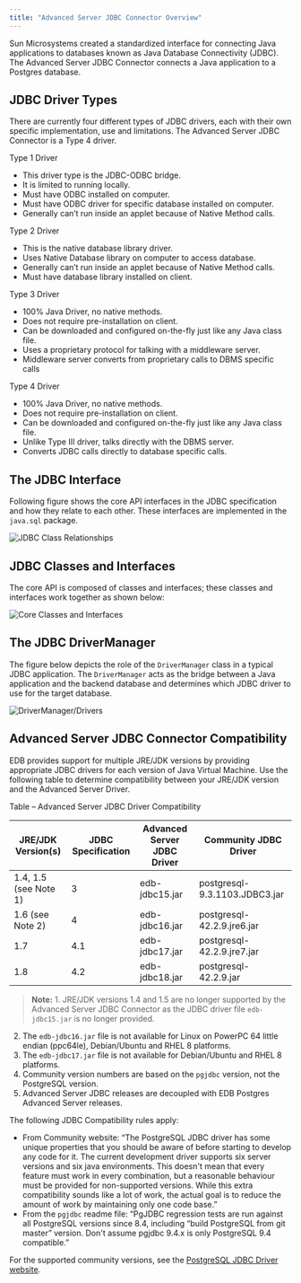 ```yaml
---
title: "Advanced Server JDBC Connector Overview"
---
```


<div id="advanced_server_jdbc_connector_overview" class="registered_link"></div>


Sun Microsystems created a standardized interface for connecting Java applications to databases known as Java Database Connectivity (JDBC). The Advanced Server JDBC Connector connects a Java application to a Postgres database.

<div id="jdbc_driver_types" class="registered_link"></div>

## JDBC Driver Types



There are currently four different types of JDBC drivers, each with their own specific implementation, use and limitations. The Advanced Server JDBC Connector is a Type 4 driver.

Type 1 Driver

  - This driver type is the JDBC-ODBC bridge.
  - It is limited to running locally.
  - Must have ODBC installed on computer.
  - Must have ODBC driver for specific database installed on computer.
  - Generally can’t run inside an applet because of Native Method calls.

Type 2 Driver

  - This is the native database library driver.
  - Uses Native Database library on computer to access database.
  - Generally can’t run inside an applet because of Native Method calls.
  - Must have database library installed on client.

Type 3 Driver

  - 100% Java Driver, no native methods.
  - Does not require pre-installation on client.
  - Can be downloaded and configured on-the-fly just like any Java class file.
  - Uses a proprietary protocol for talking with a middleware server.
  - Middleware server converts from proprietary calls to DBMS specific calls

Type 4 Driver

  - 100% Java Driver, no native methods.
  - Does not require pre-installation on client.
  - Can be downloaded and configured on-the-fly just like any Java class file.
  - Unlike Type III driver, talks directly with the DBMS server.
  - Converts JDBC calls directly to database specific calls.

## The JDBC Interface



Following figure shows the core API interfaces in the JDBC specification and how they relate to each other. These interfaces are implemented in the `java.sql` package.

![*JDBC Class Relationships*](images/jdbc_class_relationships.png)

## JDBC Classes and Interfaces



The core API is composed of classes and interfaces; these classes and interfaces work together as shown below:

![*Core Classes and Interfaces*](images/core_classes_and_interfaces.png)

## The JDBC DriverManager



The figure below depicts the role of the `DriverManager` class in a typical JDBC application. The `DriverManager` acts as the bridge between a Java application and the backend database and determines which JDBC driver to use for the target database.

![*DriverManager/Drivers*](images/drivermanager_drivers.png)

## Advanced Server JDBC Connector Compatibility



EDB provides support for multiple JRE/JDK versions by providing appropriate JDBC drivers for each version of Java Virtual Machine. Use the following table to determine compatibility between your JRE/JDK version and the Advanced Server Driver.

Table – Advanced Server JDBC Driver Compatibility

| JRE/JDK Version(s)    | JDBC Specification | Advanced Server JDBC Driver | Community JDBC Driver         |
| --------------------- | ------------------ | --------------------------- | ----------------------------- |
| 1.4, 1.5 (see Note 1) | 3                  | edb-jdbc15.jar              | postgresql-9.3.1103.JDBC3.jar |
| 1.6 (see Note 2)      | 4                  | edb-jdbc16.jar              | postgresql-42.2.9.jre6.jar    |
| 1.7                   | 4.1                | edb-jdbc17.jar              | postgresql-42.2.9.jre7.jar    |
| 1.8                   | 4.2                | edb-jdbc18.jar              | postgresql-42.2.9.jar         |

> **Note:** 1.  JRE/JDK versions 1.4 and 1.5 are no longer supported by the Advanced Server JDBC Connector as the JDBC driver file `edb-jdbc15.jar` is no longer provided.
2.  The `edb-jdbc16.jar` file is not available for Linux on PowerPC 64 little endian (ppc64le), Debian/Ubuntu and RHEL 8 platforms.
3.  The `edb-jdbc17.jar` file is not available for Debian/Ubuntu and RHEL 8 platforms.
4.  Community version numbers are based on the `pgjdbc` version, not the PostgreSQL version.
5.  Advanced Server JDBC releases are decoupled with EDB Postgres Advanced Server releases.


The following JDBC Compatibility rules apply:

  - From Community website: “The PostgreSQL JDBC driver has some unique properties that you should be aware of before starting to develop any code for it. The current development driver supports six server versions and six java environments. This doesn't mean that every feature must work in every combination, but a reasonable behaviour must be provided for non-supported versions. While this extra compatibility sounds like a lot of work, the actual goal is to reduce the amount of work by maintaining only one code base.”
  - From the `pgjdbc` readme file: “PgJDBC regression tests are run against all PostgreSQL versions since 8.4, including “build PostgreSQL from git master” version. Don't assume pgjdbc 9.4.x is only PostgreSQL 9.4 compatible.”

For the supported community versions, see the [PostgreSQL JDBC Driver website](https://jdbc.postgresql.org/download.html).
